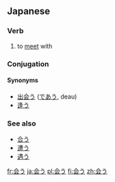 ==Japanese==
{{ja-kanjitab|会}}

===Verb===
{{ja-verb|k|type=1|tr=intrans|hira=あう|rom=au}}

# to [[meet]] with

===Conjugation===
{{ja-go-u|会|あ|a}}

====Synonyms====
{{rfc-level|Synonyms at L4+ not in L3 POS section (AutoFormat would have corrected level of Conjugation)}}
* [[出会う]] ([[であう]], deau)
* [[逢う]]

===See also===
*[[合う]]
*[[遭う]]
*[[遇う]]

[[fr:会う]]
[[ja:会う]]
[[pl:会う]]
[[fi:会う]]
[[zh:会う]]